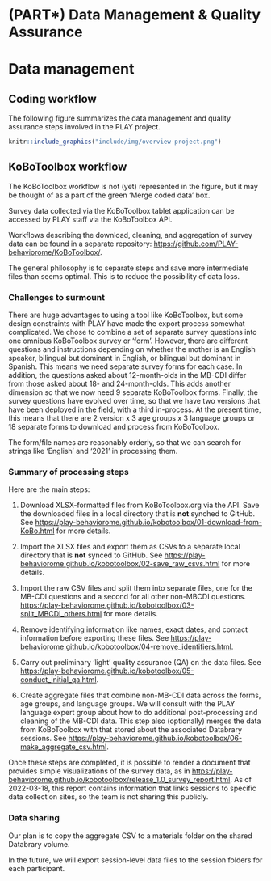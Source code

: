 # (PART\*) Data Management & Quality Assurance {-}

# Data management

## Coding workflow

The following figure summarizes the data management and quality assurance steps involved in the PLAY project.

```r
knitr::include_graphics("include/img/overview-project.png")
```

## KoBoToolbox workflow

The KoBoToolbox workflow is not (yet) represented in the figure, but it may be thought of as a part of the green 'Merge coded data' box.

Survey data collected via the KoBoToolbox tablet application can be accessed by PLAY staff via the KoBoToolbox API.

Workflows describing the download, cleaning, and aggregation of survey data can be found in a separate repository: <https://github.com/PLAY-behaviorome/KoBoToolbox/>. 

The general philosophy is to separate steps and save more intermediate files than seems optimal. 
This is to reduce the possibility of data loss.

### Challenges to surmount

There are huge advantages to using a tool like KoBoToolbox, but some design constraints with PLAY have made the export process somewhat complicated. 
We chose to combine a set of separate survey questions into one omnibus KoBoToolbox survey or 'form'. 
However, there are different questions and instructions depending on whether the mother is an English speaker, bilingual but dominant in English, or bilingual but dominant in Spanish. 
This means we need separate survey forms for each case. 
In addition, the questions asked about 12-month-olds in the MB-CDI differ from those asked about 18- and 24-month-olds. 
This adds another dimension so that we now need 9 separate KoBoToolbox forms. 
Finally, the survey questions have evolved over time, so that we have two versions that have been deployed in the field, with a third in-process. 
At the present time, this means that there are 2 version x 3 age groups x 3 language groups or 18 separate forms to download and process from KoBoToolbox.

The form/file names are reasonably orderly, so that we can search for strings like 'English' and '2021' in processing them.

### Summary of processing steps

Here are the main steps:

1. Download XLSX-formatted files from KoBoToolbox.org via the API. Save the downloaded files in a local directory that is **not** synched to GitHub. See <https://play-behaviorome.github.io/kobotoolbox/01-download-from-KoBo.html> for more details.

2. Import the XLSX files and export them as CSVs to a separate local directory that is **not** synced to GitHub. See <https://play-behaviorome.github.io/kobotoolbox/02-save_raw_csvs.html> for more details. 

3. Import the raw CSV files and split them into separate files, one for the MB-CDI questions and a second for all other non-MBCDI questions. <https://play-behaviorome.github.io/kobotoolbox/03-split_MBCDI_others.html> for more details.  

4. Remove identifying information like names, exact dates, and contact information before exporting these files. See <https://play-behaviorome.github.io/kobotoolbox/04-remove_identifiers.html>.

5. Carry out preliminary 'light' quality assurance (QA) on the data files. See <https://play-behaviorome.github.io/kobotoolbox/05-conduct_initial_qa.html>.

6. Create aggregate files that combine non-MB-CDI data across the forms, age groups, and language groups. We will consult with the PLAY language expert group about how to do additional post-processing and cleaning of the MB-CDI data. This step also (optionally) merges the data from KoBoToolbox with that stored about the associated Databrary sessions. See <https://play-behaviorome.github.io/kobotoolbox/06-make_aggregate_csv.html>.

Once these steps are completed, it is possible to render a document that provides simple visualizations of the survey data, as in <https://play-behaviorome.github.io/kobotoolbox/release_1.0_survey_report.html>. 
As of 2022-03-18, this report contains information that links sessions to specific data collection sites, so the team is not sharing this publicly.

### Data sharing

Our plan is to copy the aggregate CSV to a materials folder on the shared Databrary volume.

In the future, we will export session-level data files to the session folders for each participant.
